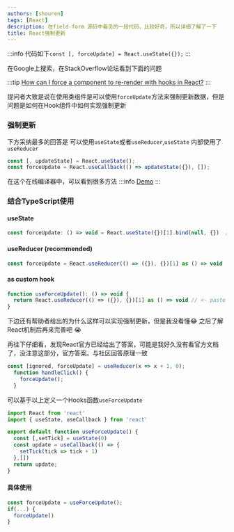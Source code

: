 ```yaml
---
authors: [shouren]
tags: [React]
description: 在field-form 源码中看见的一段代码，比较好奇，所以详细了解了一下
title: React强制更新
---
```

:::info 代码如下`const [, forceUpdate] = React.useState({});`
:::


在Google上搜索，在StackOverflow论坛看到下面的问题

:::tip
[How can I force a component to re-render with hooks in React?](https://stackoverflow.com/questions/53215285/how-can-i-force-a-component-to-re-render-with-hooks-in-react)
:::

提问者大致是说在使用类组件是可以使用`forceUpdate`方法来强制更新数据，但是问题是如何在Hook组件中如何实现强制更新
<!--truncate-->

### 强制更新

下方采纳最多的回答是 可以使用`useState`或者`useReducer`,`useState` 内部使用了`useReducer`
```javascript
const [, updateState] = React.useState();
const forceUpdate = React.useCallback(() => updateState({}), []);
```

在这个在线编译器中，可以看到很多方法
:::info
[Demo](https://codesandbox.io/s/useforceupdate-hook-sd8xi)
:::

### 结合TypeScript使用

#### useState

```javascript
const forceUpdate: () => void = React.useState({})[1].bind(null, {})  // see NOTE below
```

#### useReducer (recommended)
```javascript
const forceUpdate = React.useReducer(() => ({}), {})[1] as () => void
```

#### as custom hook
```javascript
function useForceUpdate(): () => void {
  return React.useReducer(() => ({}), {})[1] as () => void // <- paste here
}
```

下边还有帮助者给出的为什么这样可以实现强制更新，但是我没看懂&#x1f602; 之后了解React机制后再来完善吧 :sob:


再往下仔细看，发现React官方已经给出了答案，可能是我好久没有看官方文档了，没注意这部分，官方答案。与社区回答原理一致
```javascript
const [ignored, forceUpdate] = useReducer(x => x + 1, 0);
  function handleClick() {
    forceUpdate();
  }
```

可以基于以上定义一个Hooks函数`useForceUpdate`

```javascript
import React from 'react'
import { useState, useCallback } from 'react'

export default function useForceUpdate() {
  const [,setTick] = useState(0)
  const update = useCallback(() => {
    setTick(tick => tick + 1)
  },[])
  return update;
}
```

#### 具体使用

```javascript
const forceUpdate = useForceUpdate();
if(...) {
  forceUpdate()
}
```






